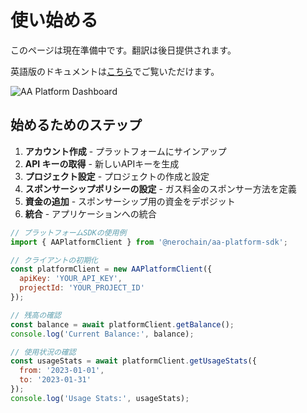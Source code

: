 # 使い始める

このページは現在準備中です。翻訳は後日提供されます。

英語版のドキュメントは[こちら](/en/developer-tools/aa-platform/getting-started)でご覧いただけます。

<div className="flex justify-center my-8">
  <img src="/assets/aa-platform-dashboard.png" alt="AA Platform Dashboard" className="rounded-lg shadow-md max-w-full" />
</div>

## 始めるためのステップ

1. **アカウント作成** - プラットフォームにサインアップ
2. **API キーの取得** - 新しいAPIキーを生成
3. **プロジェクト設定** - プロジェクトの作成と設定
4. **スポンサーシップポリシーの設定** - ガス料金のスポンサー方法を定義
5. **資金の追加** - スポンサーシップ用の資金をデポジット
6. **統合** - アプリケーションへの統合

```javascript
// プラットフォームSDKの使用例
import { AAPlatformClient } from '@nerochain/aa-platform-sdk';

// クライアントの初期化
const platformClient = new AAPlatformClient({
  apiKey: 'YOUR_API_KEY',
  projectId: 'YOUR_PROJECT_ID'
});

// 残高の確認
const balance = await platformClient.getBalance();
console.log('Current Balance:', balance);

// 使用状況の確認
const usageStats = await platformClient.getUsageStats({
  from: '2023-01-01',
  to: '2023-01-31'
});
console.log('Usage Stats:', usageStats);
``` 